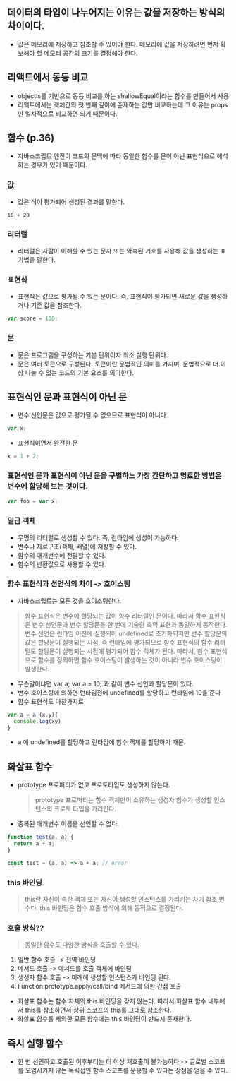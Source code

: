 ## 데이터의 타입이 나누어지는 이유는 값을 저장하는 방식의 차이이다.

- 값은 메모리에 저장하고 참조할 수 있어야 한다. 메모리에 값을 저장하려면 먼저 확보해야 할 메모리 공간의 크기를 결정해야 한다.

## 리액트에서 동등 비교

- objectIs를 기반으로 동등 비교를 하는 shallowEqual이라는 함수를 만들어서 사용
- 리액트에서는 객체간의 첫 번째 깊이에 존재하는 값만 비교하는데 그 이유는 props만 일차적으로 비교하면 되기 때문이다.

## 함수 (p.36)

- 자바스크립트 엔진이 코드의 문맥에 따라 동일한 함수를 문이 아닌 표현식으로 해석하는 경우가 있기 때문이다.

### 값

- 값은 식이 평가되어 생성된 결과를 말한다.

```
10 + 20
```

### 리터럴

- 리터럴은 사람이 이해할 수 있는 문자 또는 약속된 기호를 사용해 값을 생성하는 표기법을 말한다.

### 표현식

- 표현식은 값으로 평가될 수 있는 문이다. 즉, 표현식이 평가되면 새로운 값을 생성하거나 기존 값을 참조한다.

```js
var score = 100;
```

### 문

- 문은 프로그램을 구성하는 기본 단위이자 최소 실행 단위다.
- 문은 여러 토큰으로 구성된다. 토큰이란 문법적인 의미를 가지며, 문법적으로 더 이상 나눌 수 없는 코드의 기본 요소를 의미한다.

## 표현식인 문과 표현식이 아닌 문

- 변수 선언문은 값으로 평가될 수 없으므로 표현식이 아니다.

```js
var x;
```

- 표현식이면서 완전한 문

```js
x = 1 + 2;
```

### 표현식인 문과 표현식이 아닌 문을 구별하느 가장 간단하고 명료한 방법은 변수에 할당해 보는 것이다.

```js
var foo = var x;
```

### 일급 객체

- 무명의 리터럴로 생성할 수 있다. 즉, 런타임에 생성이 가능하다.
- 변수나 자료구조(객체, 배열)에 저장할 수 있다.
- 함수의 매개변수에 전달할 수 있다.
- 함수의 반환값으로 사용할 수 있다.

### 함수 표현식과 선언식의 차이 -> 호이스팅

- 자바스크립트는 모든 것을 호이스팅한다.

> 함수 표현식은 변수에 할당되는 값이 함수 리터럴인 문이다. 따라서 함수 표현식은 변수 선언문과 변수 할당문을 한 번에 기술한 축약 표현과 동일하게 동작한다. 변수 선언은 런타임 이전에 실행되어 undefined로 초기화되지만 변수 할당문의 값은 할당문이 실행되는 시점, 즉 런타임에 평가되므로 함수 표현식의 함수 리터털도 할당문이 실행되는 시점에 평가되어 함수 객체가 된다. 따라서, 함수 표현식으로 함수를 정의하면 함수 호이스팅이 발생하는 것이 아니라 변수 호이스팅이 발생한다.

- 무슨말이냐면 var a; var a = 10; 과 같이 변수 선언과 할당문이 있다.
- 변수 호이스팅에 의하면 런타임전에 undefined를 할당하고 런타임에 10을 준다
- 함수 표현식도 마찬가지로

```js
var a = a (x,y){
  console.log(xy)
}
```

- a 에 undefined를 할당하고 런타임에 함수 객체를 할당하기 때문.

## 화살표 함수

- prototype 프로퍼티가 없고 프로토타입도 생성하지 않는다.
  > prototype 프로퍼티는 함수 객체만이 소유하는 생성자 함수가 생성할 인스턴스의 프로토 타입을 가리킨다.
- 중복된 매개변수 이름을 선언할 수 없다.

```js
function test(a, a) {
  return a + a;
}

const test = (a, a) => a + a; // error
```

### this 바인딩

> this란 자신이 속한 객체 또는 자신이 생성할 인스턴스를 가리키는 자기 참조 변수다.
> this 바인딩은 함수 호출 방식에 의해 동적으로 결정된다.

### 호출 방식??

> 동일한 함수도 다양한 방식을 호출할 수 있다.

1. 일반 함수 호출 -> 전역 바인딩
2. 메서드 호출 -> 메서드를 호출 객체에 바인딩
3. 생성자 함수 호출 -> 미래에 생성할 인스턴스가 바인딩 된다.
4. Function.prototype.apply/call/bind 메서드에 의한 간접 호출

- 화살표 함수는 함수 자체의 this 바인딩을 갖지 않는다. 따라서 화살표 함수 내부에서 this를 참조하면서 상위 스코프의 this를 그대로 참조한다.
- 화살표 함수를 제외한 모든 함수에는 this 바인딩이 반드시 존재한다.

## 즉시 실행 함수

- 한 번 선언하고 호출된 이후부터는 더 이상 재호출이 불가능하다 -> 글로벌 스코프를 오염시키지 않는 독릭접인 함수 스코프를 운용할 수 있다는 장점을 얻을 수 있다.
